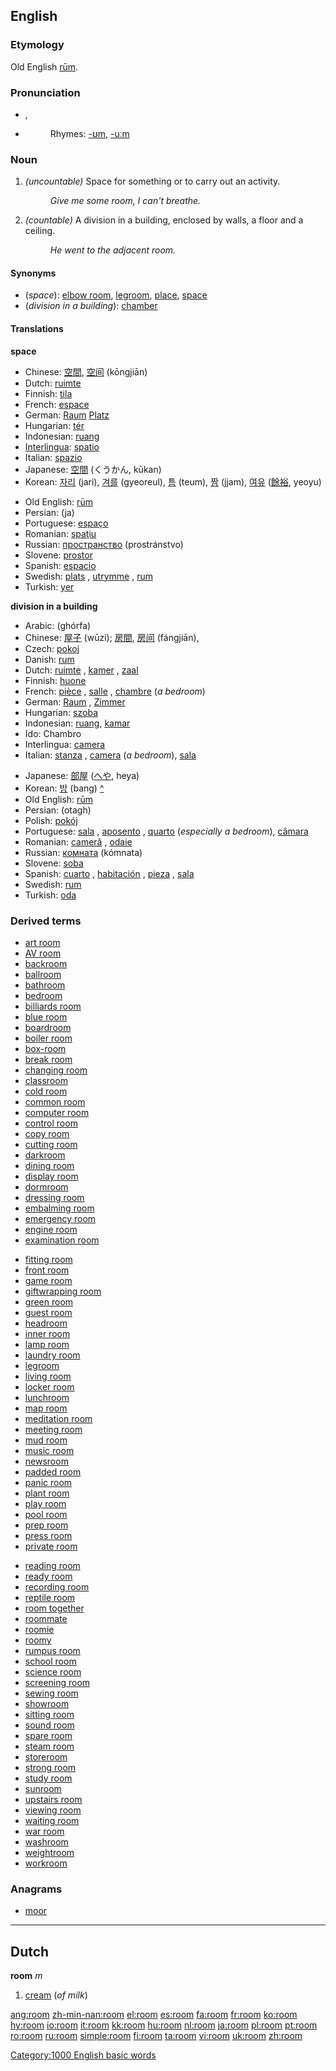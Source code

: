 ==English==

{{rank|stood|large|within|263|room|power|mother|often}}

===Etymology===
Old English [[rum|rūm]].

===Pronunciation===
*{{IPA|/ru:m/, /rʊm/}}, {{SAMPA|/ru:m/, /rUm/}}
*{{audio|en-us-room.ogg|Audio (US)}}
*:Rhymes: [[Rhymes:English:-ʊm|-ʊm]], [[Rhymes:English:-uːm|-uːm]]

===Noun===
{{en-noun}}

# ''(uncountable)'' Space for something or to carry out an activity.
#:''Give me some room, I can't breathe.''
# ''(countable)'' A division in a building, enclosed by walls, a floor and a ceiling.
#:''He went to the adjacent room.''

====Synonyms====
*(''space''): [[elbow room]], [[legroom]], [[place]], [[space]]
*(''division in a building''): [[chamber]] <!--??? :[[ward]], [[quarters]]-->

====Translations====

'''space'''
{{top}}
*Chinese: [[空間]], [[空间]] (kōngjiān)
*Dutch: [[ruimte]] {{f}}
*Finnish: [[tila]]
*French: [[espace]] {{f}}
*German: [[Raum]] {{m}} [[Platz]] {{m}}
*Hungarian: [[tér]]
*Indonesian: [[ruang]]
*[[Interlingua]]: [[spatio]]
*Italian: [[spazio]] {{m}}
*Japanese: [[空間]] (くうかん, kūkan)
*Korean: [[자리]] (jari), [[겨를]] (gyeoreul), [[틈]] (teum), [[짬]] (jjam), [[여유]] ([[餘裕]], yeoyu)
{{mid}}
*Old English: [[rum|rūm]]
*Persian: {{FAchar|[[جا]]}} (ja)
*Portuguese: [[espaço]] {{m}}
*Romanian: [[spaţiu]]
*Russian: [[пространство]] (prostránstvo) {{n}}
*Slovene: [[prostor]] {{m}}
*Spanish: [[espacio]]
*Swedish: [[plats]] {{c}}, [[utrymme]] {{n}}, [[rum]] {{n}}
*Turkish: [[yer]]
{{bottom}}

'''division in a building'''
{{top}}
*Arabic: {{ARchar|[[غرفة]]}} (ghórfa) {{f}}
*Chinese: [[屋子]] (wūzi); [[房間]], [[房间]] (fángjiān), 
*Czech: [[pokoj]]
*Danish: [[rum]] {{n}}
*Dutch: [[ruimte]] {{f}}, [[kamer]] {{f}}, [[zaal]] {{m}}
*Finnish: [[huone]]
*French: [[pièce]] {{f}}, [[salle]] {{f}}, [[chambre]] {{f}} (''a bedroom'')
*German: [[Raum]] {{m}}, [[Zimmer]] {{n}}
*Hungarian: [[szoba]]
*Indonesian: [[ruang]], [[kamar]]
*Ido: Chambro
*Interlingua: [[camera#Interlingua|camera]]
*Italian: [[stanza]] {{f}}, [[camera#Italian|camera]] {{f}} (''a bedroom''), [[sala]] {{f}}
{{mid}}
*Japanese: [[部屋]] ([[へや]], heya)
*Korean: [[방]] (bang) [[:ko:방|^]]
*Old English: [[rum|rūm]]
*Persian: {{FAchar|[[اتاق]]}} (otagh)
*Polish: [[pokój]] {{m}}
*Portuguese: [[sala]] {{m}}, [[aposento]] {{m}}, [[quarto]] {{m}} (''especially a bedroom''), [[câmara]] {{f}}
*Romanian: [[cameră]] {{f}}, [[odaie]] {{f}}
*Russian: [[комната]] (kómnata) {{f}}
*Slovene: [[soba]] {{f}}
*Spanish: [[cuarto]] {{m}}, [[habitación]] {{f}}, [[pieza]] {{f}}, [[sala]] {{f}}
*Swedish: [[rum]] {{n}}
*Turkish: [[oda]]
{{bottom}}

===Derived terms===
{{top3}}
*[[art room]]
*[[AV room]]
*[[backroom]]
*[[ballroom]]
*[[bathroom]]
*[[bedroom]]
*[[billiards room]]
*[[blue room]]
*[[boardroom]]
*[[boiler room]]
*[[box-room]]
*[[break room]]
*[[changing room]]
*[[classroom]]
*[[cold room]]
*[[common room]]
*[[computer room]]
*[[control room]]
*[[copy room]]
*[[cutting room]]
*[[darkroom]]
*[[dining room]]
*[[display room]]
*[[dormroom]]
*[[dressing room]]
*[[embalming room]]
*[[emergency room]]
*[[engine room]]
*[[examination room]]
{{mid3}}
*[[fitting room]]
*[[front room]]
*[[game room]]
*[[giftwrapping room]]
*[[green room]]
*[[guest room]]
*[[headroom]]
*[[inner room]]
*[[lamp room]]
*[[laundry room]]
*[[legroom]]
*[[living room]]
*[[locker room]]
*[[lunchroom]]
*[[map room]]
*[[meditation room]]
*[[meeting room]]
*[[mud room]]
*[[music room]]
*[[newsroom]]
*[[padded room]]
*[[panic room]]
*[[plant room]]
*[[play room]]
*[[pool room]]
*[[prep room]]
*[[press room]]
*[[private room]]
{{mid3}}
*[[reading room]]
*[[ready room]]
*[[recording room]]
*[[reptile room]]
*[[room together]]
*[[roommate]]
*[[roomie]]
*[[roomy]]
*[[rumpus room]]
*[[school room]]
*[[science room]]
*[[screening room]]
*[[sewing room]]
*[[showroom]]
*[[sitting room]]
*[[sound room]]
*[[spare room]]
*[[steam room]]
*[[storeroom]]
*[[strong room]]
*[[study room]]
*[[sunroom]]
*[[upstairs room]]
*[[viewing room]]
*[[waiting room]]
*[[war room]]
*[[washroom]]
*[[weightroom]]
*[[workroom]]
{{bottom}}

===Anagrams===
*[[moor]]

----

==Dutch==
'''room''' ''m''

#[[cream]] (''of milk'')

[[Category:1000 English basic words]]

[[ang:room]]
[[zh-min-nan:room]]
[[el:room]]
[[es:room]]
[[fa:room]]
[[fr:room]]
[[ko:room]]
[[hy:room]]
[[io:room]]
[[it:room]]
[[kk:room]]
[[hu:room]]
[[nl:room]]
[[ja:room]]
[[pl:room]]
[[pt:room]]
[[ro:room]]
[[ru:room]]
[[simple:room]]
[[fi:room]]
[[ta:room]]
[[vi:room]]
[[uk:room]]
[[zh:room]]